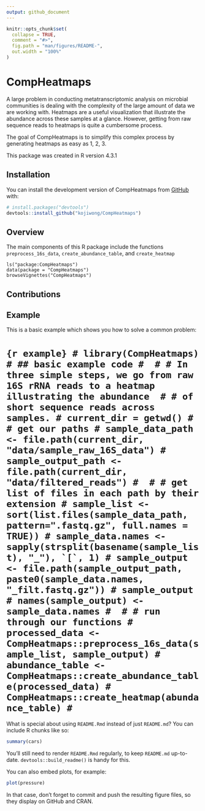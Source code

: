 ```yaml
---
output: github_document
---
```


<!-- README.md is generated from README.Rmd. Please edit that file -->

```r
knitr::opts_chunk$set(
  collapse = TRUE,
  comment = "#>",
  fig.path = "man/figures/README-",
  out.width = "100%"
)
```

# CompHeatmaps

<!-- badges: start -->
<!-- badges: end -->
A large problem in conducting metatranscriptomic analysis on microbial communities is dealing with the complexity
of the large amount of data we are working with. Heatmaps are a useful visualization that illustrate the abundance
across these samples at a glance. However, getting from raw sequence reads to heatmaps is quite a cumbersome process.

The goal of CompHeatmaps is to simplify this complex process by generating heatmaps as easy as 1, 2, 3.

This package was created in R version 4.3.1


## Installation

You can install the development version of CompHeatmaps from [GitHub](https://github.com/kojiwong/CompHeatmaps) with:
``` r
# install.packages("devtools")
devtools::install_github("kojiwong/CompHeatmaps")
```


## Overview
The main components of this R package include the functions `preprocess_16s_data`, `create_abundance_table`, and `create_heatmap`
```
ls("package:CompHeatmaps")
data(package = "CompHeatmaps")
browseVignettes("CompHeatmaps")
```

## Contributions

## Example

This is a basic example which shows you how to solve a common problem:

# ```{r example}
# library(CompHeatmaps)
# ## basic example code
# 
# # In three simple steps, we go from raw 16S rRNA reads to a heatmap illustrating the abundance 
# # of short sequence reads across samples.
# current_dir = getwd()
# # get our paths
# sample_data_path <- file.path(current_dir, "data/sample_raw_16S_data")
# sample_output_path <- file.path(current_dir, "data/filtered_reads")
# 
# # get list of files in each path by their extension
# sample_list <-sort(list.files(sample_data_path, pattern=".fastq.gz", full.names = TRUE))
# sample_data.names <- sapply(strsplit(basename(sample_list), "_"), `[`, 1)
# sample_output <- file.path(sample_output_path, paste0(sample_data.names, "_filt.fastq.gz"))
# sample_output
# names(sample_output) <- sample_data.names
# 
# # run through our functions
# processed_data <- CompHeatmaps::preprocess_16s_data(sample_list, sample_output)
# abundance_table <- CompHeatmaps::create_abundance_table(processed_data)
# CompHeatmaps::create_heatmap(abundance_table)
#```

What is special about using `README.Rmd` instead of just `README.md`? You can include R chunks like so:

```r
summary(cars)
```

You'll still need to render `README.Rmd` regularly, to keep `README.md` up-to-date. `devtools::build_readme()` is handy for this.

You can also embed plots, for example:

```r
plot(pressure)
```

In that case, don't forget to commit and push the resulting figure files, so they display on GitHub and CRAN.
